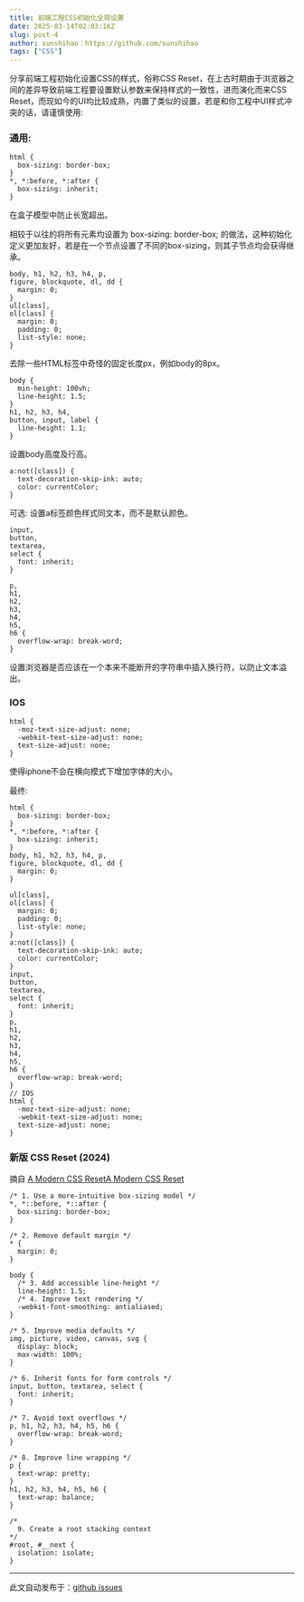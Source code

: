```yaml
---
title: 前端工程CSS初始化全局设置
date: 2025-03-14T02:03:16Z
slug: post-4
author: sunshihao：https://github.com/sunshihao
tags: ["CSS"]
---
```


分享前端工程初始化设置CSS的样式，俗称CSS Reset，在上古时期由于浏览器之间的差异导致前端工程要设置默认参数来保持样式的一致性，进而演化而来CSS Reset，而现如今的UI均比较成熟，内置了类似的设置，若是和你工程中UI样式冲突的话，请谨慎使用:

### 通用:

```
html {
  box-sizing: border-box;
}
*, *:before, *:after {
  box-sizing: inherit;
}
```
在盒子模型中防止长宽超出。

相较于以往的将所有元素均设置为 box-sizing: border-box; 的做法，这种初始化定义更加友好，若是在一个节点设置了不同的box-sizing，则其子节点均会获得继承。
```
body, h1, h2, h3, h4, p,
figure, blockquote, dl, dd {
  margin: 0;
}
ul[class],
ol[class] {
  margin: 0;
  padding: 0;
  list-style: none;
}
```

去除一些HTML标签中奇怪的固定长度px，例如body的8px。
```
body {
  min-height: 100vh;
  line-height: 1.5;
}
h1, h2, h3, h4,
button, input, label {
  line-height: 1.1;
}
```
设置body高度及行高。

```
a:not([class]) {
  text-decoration-skip-ink: auto;
  color: currentColor;
}
```

可选: 设置a标签颜色样式同文本，而不是默认颜色。

```
input,
button,
textarea,
select {
  font: inherit;
}
```

```
p,
h1,
h2,
h3,
h4,
h5,
h6 {
  overflow-wrap: break-word;
}
```

设置浏览器是否应该在一个本来不能断开的字符串中插入换行符，以防止文本溢出。

### IOS

```
html {
  -moz-text-size-adjust: none;
  -webkit-text-size-adjust: none;
  text-size-adjust: none;
}
```

使得iphone不会在横向模式下增加字体的大小。

最终:

```
html {
  box-sizing: border-box;
}
*, *:before, *:after {
  box-sizing: inherit;
}
body, h1, h2, h3, h4, p,
figure, blockquote, dl, dd {
  margin: 0;
}

ul[class],
ol[class] {
  margin: 0;
  padding: 0;
  list-style: none;
}
a:not([class]) {
  text-decoration-skip-ink: auto;
  color: currentColor;
}
input,
button,
textarea,
select {
  font: inherit;
}
p,
h1,
h2,
h3,
h4,
h5,
h6 {
  overflow-wrap: break-word;
}
// IOS
html {
  -moz-text-size-adjust: none;
  -webkit-text-size-adjust: none;
  text-size-adjust: none;
}
```

### 新版 CSS Reset (2024)

摘自 [A Modern CSS ResetA Modern CSS Reset](https://www.joshwcomeau.com/css/custom-css-reset/)

```
/* 1. Use a more-intuitive box-sizing model */
*, *::before, *::after {
  box-sizing: border-box;
}

/* 2. Remove default margin */
* {
  margin: 0;
}

body {
  /* 3. Add accessible line-height */
  line-height: 1.5;
  /* 4. Improve text rendering */
  -webkit-font-smoothing: antialiased;
}

/* 5. Improve media defaults */
img, picture, video, canvas, svg {
  display: block;
  max-width: 100%;
}

/* 6. Inherit fonts for form controls */
input, button, textarea, select {
  font: inherit;
}

/* 7. Avoid text overflows */
p, h1, h2, h3, h4, h5, h6 {
  overflow-wrap: break-word;
}

/* 8. Improve line wrapping */
p {
  text-wrap: pretty;
}
h1, h2, h3, h4, h5, h6 {
  text-wrap: balance;
}

/*
  9. Create a root stacking context
*/
#root, #__next {
  isolation: isolate;
}
```


---
此文自动发布于：<a href="https://github.com/sunshihao/sunshihao.github.io/issues/4" target="_blank">github issues</a>
